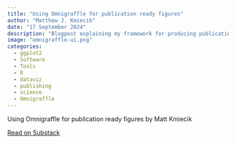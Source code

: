 ```yaml
---
title: "Using Omnigraffle for publication ready figures"
author: "Matthew J. Kmiecik"
date: "17 September 2024"
description: "Blogpost explaining my framework for producing publication-ready figures."
image: "omnigraffle-ui.png"
categories:
  - ggplot2
  - Software
  - Tools
  - R
  - dataviz
  - publishing
  - science
  - Omnigraffle
---
```


<div class="substack-post-embed"><p lang="en">Using Omnigraffle for publication ready figures by Matt Kmiecik</p><p></p><a data-post-link href="https://mattkmiecik.substack.com/p/using-omnigraffle-for-publication">Read on Substack</a></div><script async src="https://substack.com/embedjs/embed.js" charset="utf-8"></script>
